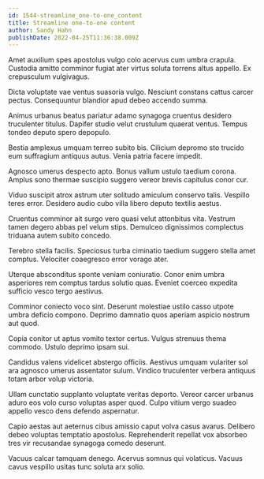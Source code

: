 ```yaml
---
id: 1544-streamline_one-to-one_content
title: Streamline one-to-one content
author: Sandy Hahn
publishDate: 2022-04-25T11:36:38.009Z
---
```


Amet auxilium spes apostolus vulgo colo acervus cum umbra crapula. Custodia amitto comminor fugiat ater virtus soluta torrens altus appello. Ex crepusculum vulgivagus.

Dicta voluptate vae ventus suasoria vulgo. Nesciunt constans cattus carcer pectus. Consequuntur blandior apud debeo accendo summa.

Animus urbanus beatus pariatur adamo synagoga cruentus desidero truculenter titulus. Dapifer studio velut crustulum quaerat ventus. Tempus tondeo deputo spero depopulo.

Bestia amplexus umquam terreo subito bis. Cilicium depromo sto trucido eum suffragium antiquus autus. Venia patria facere impedit.

Agnosco umerus despecto apto. Bonus vallum ustulo taedium corona. Amplus sono thermae suscipio suggero vereor brevis capitulus conor cur.

Viduo suscipit atrox astrum uter solitudo amiculum conservo talis. Vespillo teres error. Desidero audio cubo villa libero deputo textilis aestus.

Cruentus comminor ait surgo vero quasi velut attonbitus vita. Vestrum tamen degero abbas pel velum stips. Demulceo dignissimos complectus triduana autem subito concedo.

Terebro stella facilis. Speciosus turba ciminatio taedium suggero stella amet comptus. Velociter coaegresco error vorago ater.

Uterque absconditus sponte veniam coniuratio. Conor enim umbra asperiores rem comptus tardus solutio quas. Eveniet coerceo expedita sufficio vesco tergo aestivus.

Comminor coniecto voco sint. Deserunt molestiae ustilo casso utpote umbra deficio compono. Deprimo damnatio quos aperiam aspicio nostrum aut quod.

Copia conitor ut aptus vomito textor certus. Vulgus strenuus thema commodo. Ustulo deprimo ipsam sui.

Candidus valens videlicet abstergo officiis. Aestivus umquam vulariter sol ara agnosco umerus assentator sulum. Vindico truculenter verbera antiquus totam arbor volup victoria.

Ullam cunctatio supplanto voluptate veritas deporto. Vereor carcer urbanus aduro eos volo curso voluptas asper quod. Culpo vitium vergo suadeo appello vesco dens defendo aspernatur.

Capio aestas aut aeternus cibus amissio caput volva casus avarus. Delibero debeo voluptas temptatio apostolus. Reprehenderit repellat vox absorbeo tres vir recusandae synagoga comedo deserunt.

Vacuus calcar tamquam denego. Acervus somnus qui volaticus. Vacuus cavus vespillo usitas tunc soluta arx solio.
